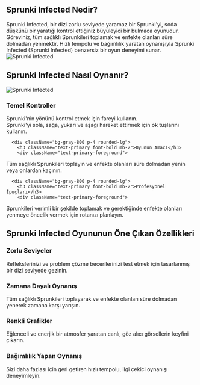 ## Sprunki Infected Nedir?

<div className="flex flex-col md:flex-row items-center gap-8">
  <div className="w-full md:w-1/2 text-xl">
Sprunki Infected, bir dizi zorlu seviyede yaramaz bir Sprunki'yi, soda düşkünü bir yaratığı kontrol ettiğiniz büyüleyici bir bulmaca oyunudur. Göreviniz, tüm sağlıklı Sprunkileri toplamak ve enfekte olanları süre dolmadan yenmektir. Hızlı tempolu ve bağımlılık yaratan oynanışıyla Sprunki Infected (Sprunki Infected) benzersiz bir oyun deneyimi sunar.
</div>
  <div className="w-full md:w-1/2 flex justify-center items-center">
<img 
      src="https://public-image.fafafa.ai/cm3tvyn990002mp4f5v0tdr5g/2025-01-07/images/1736252447476-xxuii9.webp" 
      alt="Sprunki Infected" 
      className="w-4/5 h-auto"
    />
</div>
</div>

## Sprunki Infected Nasıl Oynanır?

<div className="flex flex-col md:flex-row items-center gap-8">
  <div className="w-full md:w-1/2">
<img 
      src="https://public-image.fafafa.ai/cm3tvyn990002mp4f5v0tdr5g/2025-01-07/images/1736252447476-xxuii9.webp" 
      alt="Sprunki Infected" 
      className="w-4/5 h-auto mx-auto"
    />
</div>
  <div className="w-full md:w-1/2">
    <div className="grid grid-cols-1 gap-4 mt-0">
      <div className="bg-gray-800 p-4 rounded-lg">
        <h3 className="text-primary font-bold mb-2">Temel Kontroller</h3>
        <div className="text-primary-foreground">
Sprunki'nin yönünü kontrol etmek için fareyi kullanın.<br/>
          Sprunki'yi sola, sağa, yukarı ve aşağı hareket ettirmek için ok tuşlarını kullanın.
</div>
      </div>

      <div className="bg-gray-800 p-4 rounded-lg">
        <h3 className="text-primary font-bold mb-2">Oyunun Amacı</h3>
        <div className="text-primary-foreground">
Tüm sağlıklı Sprunkileri toplayın ve enfekte olanları süre dolmadan yenin veya onlardan kaçının.
</div>
      </div>

      <div className="bg-gray-800 p-4 rounded-lg">
        <h3 className="text-primary font-bold mb-2">Profesyonel İpuçları</h3>
        <div className="text-primary-foreground">
Sprunkileri verimli bir şekilde toplamak ve gerektiğinde enfekte olanları yenmeye öncelik vermek için rotanızı planlayın.
</div>
      </div>
    </div>
  </div>
</div>

## Sprunki Infected Oyununun Öne Çıkan Özellikleri

<div className="grid grid-cols-1 md:grid-cols-2 gap-4">
  <div className="bg-gray-800 p-4 rounded-lg">
    <h3 className="text-primary font-bold mb-2">Zorlu Seviyeler</h3>
    <div className="text-primary-foreground">
Reflekslerinizi ve problem çözme becerilerinizi test etmek için tasarlanmış bir dizi seviyede gezinin.
</div>
  </div>

  <div className="bg-gray-800 p-4 rounded-lg">
    <h3 className="text-primary font-bold mb-2">Zamana Dayalı Oynanış</h3>
    <div className="text-primary-foreground">
Tüm sağlıklı Sprunkileri toplayarak ve enfekte olanları süre dolmadan yenerek zamana karşı yarışın.
</div>
  </div>

  <div className="bg-gray-800 p-4 rounded-lg">
    <h3 className="text-primary font-bold mb-2">Renkli Grafikler</h3>
    <div className="text-primary-foreground">
Eğlenceli ve enerjik bir atmosfer yaratan canlı, göz alıcı görsellerin keyfini çıkarın.
</div>
  </div>

  <div className="bg-gray-800 p-4 rounded-lg">
    <h3 className="text-primary font-bold mb-2">Bağımlılık Yapan Oynanış</h3>
    <div className="text-primary-foreground">
Sizi daha fazlası için geri getiren hızlı tempolu, ilgi çekici oynanışı deneyimleyin.
</div>
  </div>
</div>